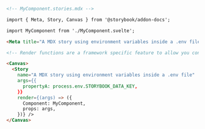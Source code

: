 ```md
<!-- MyComponent.stories.mdx -->

import { Meta, Story, Canvas } from '@storybook/addon-docs';

import MyComponent from './MyComponent.svelte';

<Meta title="A MDX story using environment variables inside a .env file" component={MyComponent}/>

<!-- Render functions are a framework specific feature to allow you control on how the component renders -->

<Canvas>
  <Story
    name="A MDX story using environment variables inside a .env file"
    args={{
      propertyA: process.env.STORYBOOK_DATA_KEY,
    }}
    render={(args) => ({
      Component: MyComponent,
      props: args,
    })} />
</Canvas>
```